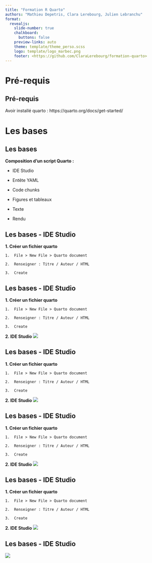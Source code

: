 ```yaml
---
title: "Formation R Quarto"
authors: "Mathieu Depetris, Clara Lerebourg, Julien Lebranchu"
format:
  revealjs: 
    slide-number: true
    chalkboard: 
      buttons: false
    preview-links: auto
    theme: template/theme_perso.scss
    logo: template/logo_marbec.png
    footer: <https://github.com/ClaraLerebourg/formation-quarto>
---
```


# Pré-requis

## Pré-requis

Avoir installé quarto : https://quarto.org/docs/get-started/

# Les bases

## Les bases

**Composition d'un script Quarto :**

-   IDE Studio

-   Entête YAML

-   Code chunks

-   Figures et tableaux

-   Texte

-   Rendu

## Les bases - IDE Studio

**1. Créer un fichier quarto**

``` text
1.  File > New File > Quarto document

2.  Renseigner : Titre / Auteur / HTML

3.  Create
```

## Les bases - IDE Studio

**1. Créer un fichier quarto**

``` text         
1.  File > New File > Quarto document

2.  Renseigner : Titre / Auteur / HTML

3.  Create
```

**2. IDE Studio** ![](images/quarto_computations_1.1.png)

## Les bases - IDE Studio

**1. Créer un fichier quarto**

``` text        
1.  File > New File > Quarto document

2.  Renseigner : Titre / Auteur / HTML

3.  Create
```

**2. IDE Studio** 
![](images/quarto_computations_1.2.png)

## Les bases - IDE Studio

**1. Créer un fichier quarto**

``` text         
1.  File > New File > Quarto document

2.  Renseigner : Titre / Auteur / HTML

3.  Create
```

**2. IDE Studio** 
![](images/quarto_computations_1.3.png)

## Les bases - IDE Studio

**1. Créer un fichier quarto**

``` text          
1.  File > New File > Quarto document

2.  Renseigner : Titre / Auteur / HTML

3.  Create
```

**2. IDE Studio** 
![](images/quarto_computations_1.4.png)

## Les bases - IDE Studio

![](images/quarto_computations_1.5.png)
